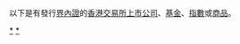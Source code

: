以下是有發行[[界內證|界內證]]的[[香港交易所|香港交易所]][[上市公司|上市公司]]、[[基金|基金]]、[[指數|指數]]或[[商品|商品]]。

[[Category:香港交易所上市公司|*]]
[[Category:界內證|*]]